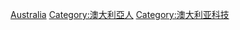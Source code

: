 [[Category:各國諾貝爾獎獲得者|Australia]]
[[Category:澳大利亞人|Category:澳大利亞人]]
[[Category:澳大利亚科技|Category:澳大利亚科技]]